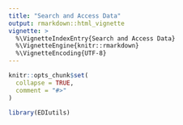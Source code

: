```yaml
---
title: "Search and Access Data"
output: rmarkdown::html_vignette
vignette: >
  %\VignetteIndexEntry{Search and Access Data}
  %\VignetteEngine{knitr::rmarkdown}
  %\VignetteEncoding{UTF-8}
---
```


```r
knitr::opts_chunk$set(
  collapse = TRUE,
  comment = "#>"
)
```

```r
library(EDIutils)
```

